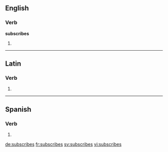 ==English==

===Verb===
'''subscribes'''

# {{third-person singular of|subscribe}}

----

==Latin==

===Verb===
{{la-verb-form|subscrībēs}}

# {{conjugation of|subscribo|subscrībō|2|s|fut|act|ind|lang=la}}


----

==Spanish==

===Verb===
{{es-verb-form|subscribir}}

# {{es-verb form of|ending=ir|mood=indicative|tense=present|pers=2|formal=no|number=singular|[[subscribir]]}}

[[de:subscribes]]
[[fr:subscribes]]
[[sv:subscribes]]
[[vi:subscribes]]